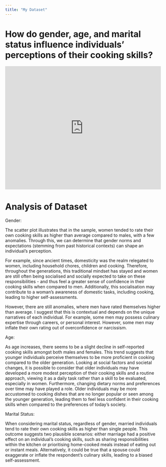 ```yaml
---
title: "My Dataset"
---
```


# How do gender, age, and marital status influence individuals' perceptions of their cooking skills?

```{=html}
 <iframe height="400" width="100%" frameborder="no" src="https://choiyunyu.shinyapps.io/myprojyes/"> </iframe>
```
# Analysis of Dataset

Gender:

The scatter plot illustrates that in the sample, women tended to rate their own cooking skills as higher than average compared to males, with a few anomalies. Through this, we can determine that gender norms and expectations (stemming from past historical contexts) can shape an individual’s perception. 

For example, since ancient times, domesticity was the realm relegated to women, including household chores, children and cooking. Therefore, throughout the generations, this traditional mindset has stayed and women are still often being socialised and socially expected to take on these responsibilities - and thus feel a greater sense of confidence in their cooking skills when compared to men. Additionally, this socialisation may contribute to a woman’s awareness of domestic tasks, including cooking, leading to higher self-assessments. 

However, there are still anomalies, where men have rated themselves higher than average. I suggest that this is contextual and depends on the unique narratives of each individual. For example, some men may possess culinary expertise through careers, or personal interest. However, some men may inflate their own rating out of overconfidence or narcissism. 

Age:

As age increases, there seems to be a slight decline in self-reported cooking skills amongst both males and females. This trend suggests that younger individuals perceive themselves to be more proficient in cooking compared to the older generation. Looking at social factors and societal changes, it is possible to consider that older individuals may have developed a more modest perception of their cooking skills and a routine approach, viewing it as a daily task rather than a skill to be evaluated, especially in women. Furthermore, changing dietary norms and preferences over time may have played a role. Older individuals may be more accustomed to cooking dishes that are no longer popular or seen among the younger generation, leading them to feel less confident in their cooking skills when compared to the preferences of today’s society.

Marital Status:

When considering marital status, regardless of gender, married individuals tend to rate their own cooking skills as higher than single people. This outcome suggests two plausible scenarios: either marriage had a positive effect on an individual’s cooking skills, such as sharing responsibilities within the kitchen or prioritising home-cooked meals instead of eating out or instant meals. Alternatively, it could be true that a spouse could exaggerate or inflate the respondent’s culinary skills, leading to a biased self-assessment.
